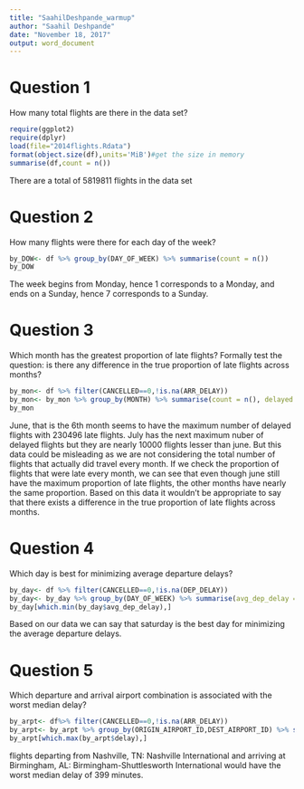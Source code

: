 ---
title: "SaahilDeshpande_warmup"
author: "Saahil Deshpande"
date: "November 18, 2017"
output: word_document
---

# Question 1
How many total flights are there in the data set?
```{r}
require(ggplot2)
require(dplyr)
load(file="2014flights.Rdata")
format(object.size(df),units='MiB')#get the size in memory
summarise(df,count = n())
```
There are a total of 5819811 flights in the data set

# Question 2
How many flights were there for each day of the week?
```{r}
by_DOW<- df %>% group_by(DAY_OF_WEEK) %>% summarise(count = n())
by_DOW
```
The week begins from Monday, hence 1 corresponds to a Monday, and ends on a Sunday, hence 7 corresponds to a Sunday.

# Question 3
Which month has the greatest proportion of late flights? Formally test the question: is there any difference in the true proportion of late flights across months?
```{r}
by_mon<- df %>% filter(CANCELLED==0,!is.na(ARR_DELAY))
by_mon<- by_mon %>% group_by(MONTH) %>% summarise(count = n(), delayed = length(which(ARR_DELAY>0)), proportion=length(which(ARR_DELAY>0))/n())
by_mon
```
 June, that is the 6th month seems to have the maximum number of delayed flights with 230496 late flights. July has the next maximum nuber of delayed flights but they are nearly 10000 flights lesser than june. But this data could be misleading as we are not considering the total number of flights that actually did travel every month. If we check the proportion of flights that were late every month, we can see that even though june still have the maximum proportion of late flights, the other months have nearly the same proportion. Based on this data it wouldn't be appropriate to say that there exists a difference in the true proportion of late flights across months.
 
# Question 4 
Which day is best for minimizing average departure delays?
```{r}
by_day<- df %>% filter(CANCELLED==0,!is.na(DEP_DELAY))
by_day<- by_day %>% group_by(DAY_OF_WEEK) %>% summarise(avg_dep_delay = mean(DEP_DELAY))
by_day[which.min(by_day$avg_dep_delay),]
```
 Based on our data we can say that saturday is the best day for minimizing the average departure delays.
 
# Question 5
Which departure and arrival airport combination is associated with the worst median delay?
```{r}
by_arpt<- df%>% filter(CANCELLED==0,!is.na(ARR_DELAY))
by_arpt<- by_arpt %>% group_by(ORIGIN_AIRPORT_ID,DEST_AIRPORT_ID) %>% summarise(delay = median(ARR_DELAY))
by_arpt[which.max(by_arpt$delay),]
```
flights departing from Nashville, TN: Nashville International and arriving at Birmingham, AL: Birmingham-Shuttlesworth International would have the worst median delay of 399 minutes.

